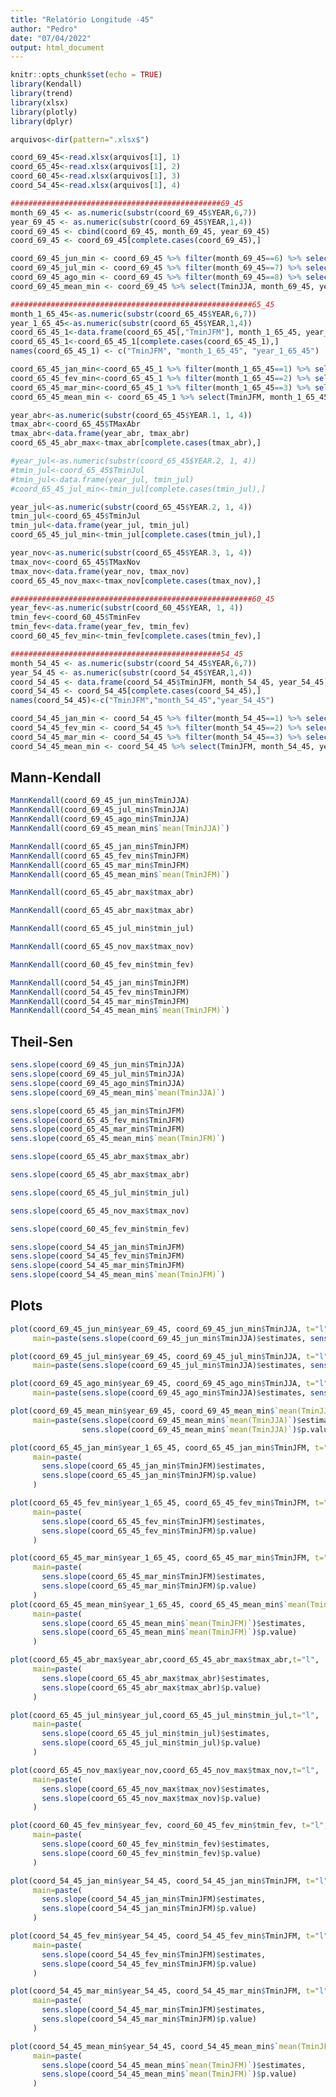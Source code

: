 ```yaml
---
title: "Relatório Longitude -45"
author: "Pedro"
date: "07/04/2022"
output: html_document
---
```


```r
knitr::opts_chunk$set(echo = TRUE)
library(Kendall)
library(trend)
library(xlsx)
library(plotly)
library(dplyr)

arquivos<-dir(pattern=".xlsx$")

coord_69_45<-read.xlsx(arquivos[1], 1)
coord_65_45<-read.xlsx(arquivos[1], 2)
coord_60_45<-read.xlsx(arquivos[1], 3)
coord_54_45<-read.xlsx(arquivos[1], 4)

###############################################69_45
month_69_45 <- as.numeric(substr(coord_69_45$YEAR,6,7))
year_69_45 <- as.numeric(substr(coord_69_45$YEAR,1,4))
coord_69_45 <- cbind(coord_69_45, month_69_45, year_69_45)
coord_69_45 <- coord_69_45[complete.cases(coord_69_45),]

coord_69_45_jun_min <- coord_69_45 %>% filter(month_69_45==6) %>% select(TminJJA, month_69_45, year_69_45)
coord_69_45_jul_min <- coord_69_45 %>% filter(month_69_45==7) %>% select(TminJJA, month_69_45, year_69_45)
coord_69_45_ago_min <- coord_69_45 %>% filter(month_69_45==8) %>% select(TminJJA, month_69_45, year_69_45)
coord_69_45_mean_min <- coord_69_45 %>% select(TminJJA, month_69_45, year_69_45) %>% group_by(year_69_45) %>% summarise(mean(TminJJA))

######################################################65_45
month_1_65_45<-as.numeric(substr(coord_65_45$YEAR,6,7))
year_1_65_45<-as.numeric(substr(coord_65_45$YEAR,1,4))
coord_65_45_1<-data.frame(coord_65_45[,"TminJFM"], month_1_65_45, year_1_65_45)
coord_65_45_1<-coord_65_45_1[complete.cases(coord_65_45_1),]
names(coord_65_45_1) <- c("TminJFM", "month_1_65_45", "year_1_65_45")   

coord_65_45_jan_min<-coord_65_45_1 %>% filter(month_1_65_45==1) %>% select(TminJFM, month_1_65_45, year_1_65_45)
coord_65_45_fev_min<-coord_65_45_1 %>% filter(month_1_65_45==2) %>% select(TminJFM, month_1_65_45, year_1_65_45)
coord_65_45_mar_min<-coord_65_45_1 %>% filter(month_1_65_45==3) %>% select(TminJFM, month_1_65_45, year_1_65_45)
coord_65_45_mean_min <- coord_65_45_1 %>% select(TminJFM, month_1_65_45, year_1_65_45) %>% group_by(year_1_65_45) %>% summarise(mean(TminJFM))

year_abr<-as.numeric(substr(coord_65_45$YEAR.1, 1, 4))
tmax_abr<-coord_65_45$TMaxAbr
tmax_abr<-data.frame(year_abr, tmax_abr)
coord_65_45_abr_max<-tmax_abr[complete.cases(tmax_abr),]

#year_jul<-as.numeric(substr(coord_65_45$YEAR.2, 1, 4))
#tmin_jul<-coord_65_45$TminJul
#tmin_jul<-data.frame(year_jul, tmin_jul)
#coord_65_45_jul_min<-tmin_jul[complete.cases(tmin_jul),]

year_jul<-as.numeric(substr(coord_65_45$YEAR.2, 1, 4))
tmin_jul<-coord_65_45$TminJul
tmin_jul<-data.frame(year_jul, tmin_jul)
coord_65_45_jul_min<-tmin_jul[complete.cases(tmin_jul),]

year_nov<-as.numeric(substr(coord_65_45$YEAR.3, 1, 4))
tmax_nov<-coord_65_45$TMaxNov
tmax_nov<-data.frame(year_nov, tmax_nov)
coord_65_45_nov_max<-tmax_nov[complete.cases(tmax_nov),]

######################################################60_45
year_fev<-as.numeric(substr(coord_60_45$YEAR, 1, 4))
tmin_fev<-coord_60_45$TminFev
tmin_fev<-data.frame(year_fev, tmin_fev)
coord_60_45_fev_min<-tmin_fev[complete.cases(tmin_fev),]

###############################################54_45
month_54_45 <- as.numeric(substr(coord_54_45$YEAR,6,7))
year_54_45 <- as.numeric(substr(coord_54_45$YEAR,1,4))
coord_54_45 <- data.frame(coord_54_45$TminJFM, month_54_45, year_54_45)
coord_54_45 <- coord_54_45[complete.cases(coord_54_45),]
names(coord_54_45)<-c("TminJFM","month_54_45","year_54_45")

coord_54_45_jan_min <- coord_54_45 %>% filter(month_54_45==1) %>% select(TminJFM, month_54_45, year_54_45)
coord_54_45_fev_min <- coord_54_45 %>% filter(month_54_45==2) %>% select(TminJFM, month_54_45, year_54_45)
coord_54_45_mar_min <- coord_54_45 %>% filter(month_54_45==3) %>% select(TminJFM, month_54_45, year_54_45)
coord_54_45_mean_min <- coord_54_45 %>% select(TminJFM, month_54_45, year_54_45) %>% group_by(year_54_45) %>% summarise(mean(TminJFM))
```

## Mann-Kendall
```r
MannKendall(coord_69_45_jun_min$TminJJA)
MannKendall(coord_69_45_jul_min$TminJJA)
MannKendall(coord_69_45_ago_min$TminJJA)
MannKendall(coord_69_45_mean_min$`mean(TminJJA)`)

MannKendall(coord_65_45_jan_min$TminJFM)
MannKendall(coord_65_45_fev_min$TminJFM)
MannKendall(coord_65_45_mar_min$TminJFM)
MannKendall(coord_65_45_mean_min$`mean(TminJFM)`)

MannKendall(coord_65_45_abr_max$tmax_abr)

MannKendall(coord_65_45_abr_max$tmax_abr)

MannKendall(coord_65_45_jul_min$tmin_jul)

MannKendall(coord_65_45_nov_max$tmax_nov)

MannKendall(coord_60_45_fev_min$tmin_fev)

MannKendall(coord_54_45_jan_min$TminJFM)
MannKendall(coord_54_45_fev_min$TminJFM)
MannKendall(coord_54_45_mar_min$TminJFM)
MannKendall(coord_54_45_mean_min$`mean(TminJFM)`)
```
## Theil-Sen
```r
sens.slope(coord_69_45_jun_min$TminJJA)
sens.slope(coord_69_45_jul_min$TminJJA)
sens.slope(coord_69_45_ago_min$TminJJA)
sens.slope(coord_69_45_mean_min$`mean(TminJJA)`)

sens.slope(coord_65_45_jan_min$TminJFM)
sens.slope(coord_65_45_fev_min$TminJFM)
sens.slope(coord_65_45_mar_min$TminJFM)
sens.slope(coord_65_45_mean_min$`mean(TminJFM)`)

sens.slope(coord_65_45_abr_max$tmax_abr)

sens.slope(coord_65_45_abr_max$tmax_abr)

sens.slope(coord_65_45_jul_min$tmin_jul)

sens.slope(coord_65_45_nov_max$tmax_nov)

sens.slope(coord_60_45_fev_min$tmin_fev)

sens.slope(coord_54_45_jan_min$TminJFM)
sens.slope(coord_54_45_fev_min$TminJFM)
sens.slope(coord_54_45_mar_min$TminJFM)
sens.slope(coord_54_45_mean_min$`mean(TminJFM)`)
```

## Plots

```r
plot(coord_69_45_jun_min$year_69_45, coord_69_45_jun_min$TminJJA, t="l",
     main=paste(sens.slope(coord_69_45_jun_min$TminJJA)$estimates, sens.slope(coord_69_45_jun_min$TminJJA)$p.value))

plot(coord_69_45_jul_min$year_69_45, coord_69_45_jul_min$TminJJA, t="l",
     main=paste(sens.slope(coord_69_45_jul_min$TminJJA)$estimates, sens.slope(coord_69_45_jul_min$TminJJA)$p.value))

plot(coord_69_45_ago_min$year_69_45, coord_69_45_ago_min$TminJJA, t="l",
     main=paste(sens.slope(coord_69_45_ago_min$TminJJA)$estimates, sens.slope(coord_69_45_ago_min$TminJJA)$p.value))

plot(coord_69_45_mean_min$year_69_45, coord_69_45_mean_min$`mean(TminJJA)`, t="l",
     main=paste(sens.slope(coord_69_45_mean_min$`mean(TminJJA)`)$estimates, 
                sens.slope(coord_69_45_mean_min$`mean(TminJJA)`)$p.value))

plot(coord_65_45_jan_min$year_1_65_45, coord_65_45_jan_min$TminJFM, t="l",
     main=paste(
       sens.slope(coord_65_45_jan_min$TminJFM)$estimates, 
       sens.slope(coord_65_45_jan_min$TminJFM)$p.value)
     )

plot(coord_65_45_fev_min$year_1_65_45, coord_65_45_fev_min$TminJFM, t="l",
     main=paste(
       sens.slope(coord_65_45_fev_min$TminJFM)$estimates, 
       sens.slope(coord_65_45_fev_min$TminJFM)$p.value)
     )

plot(coord_65_45_mar_min$year_1_65_45, coord_65_45_mar_min$TminJFM, t="l",
     main=paste(
       sens.slope(coord_65_45_mar_min$TminJFM)$estimates, 
       sens.slope(coord_65_45_mar_min$TminJFM)$p.value)
     )
plot(coord_65_45_mean_min$year_1_65_45, coord_65_45_mean_min$`mean(TminJFM)`, t="l",
     main=paste(
       sens.slope(coord_65_45_mean_min$`mean(TminJFM)`)$estimates, 
       sens.slope(coord_65_45_mean_min$`mean(TminJFM)`)$p.value)
     )

plot(coord_65_45_abr_max$year_abr,coord_65_45_abr_max$tmax_abr,t="l",
     main=paste(
       sens.slope(coord_65_45_abr_max$tmax_abr)$estimates, 
       sens.slope(coord_65_45_abr_max$tmax_abr)$p.value)
     )

plot(coord_65_45_jul_min$year_jul,coord_65_45_jul_min$tmin_jul,t="l",
     main=paste(
       sens.slope(coord_65_45_jul_min$tmin_jul)$estimates, 
       sens.slope(coord_65_45_jul_min$tmin_jul)$p.value)
     )

plot(coord_65_45_nov_max$year_nov,coord_65_45_nov_max$tmax_nov,t="l",
     main=paste(
       sens.slope(coord_65_45_nov_max$tmax_nov)$estimates, 
       sens.slope(coord_65_45_nov_max$tmax_nov)$p.value)
     )

plot(coord_60_45_fev_min$year_fev, coord_60_45_fev_min$tmin_fev, t="l",
     main=paste(
       sens.slope(coord_60_45_fev_min$tmin_fev)$estimates, 
       sens.slope(coord_60_45_fev_min$tmin_fev)$p.value)
     )

plot(coord_54_45_jan_min$year_54_45, coord_54_45_jan_min$TminJFM, t="l",
     main=paste(
       sens.slope(coord_54_45_jan_min$TminJFM)$estimates, 
       sens.slope(coord_54_45_jan_min$TminJFM)$p.value)
     )

plot(coord_54_45_fev_min$year_54_45, coord_54_45_fev_min$TminJFM, t="l",
     main=paste(
       sens.slope(coord_54_45_fev_min$TminJFM)$estimates, 
       sens.slope(coord_54_45_fev_min$TminJFM)$p.value)
     )

plot(coord_54_45_mar_min$year_54_45, coord_54_45_mar_min$TminJFM, t="l",
     main=paste(
       sens.slope(coord_54_45_mar_min$TminJFM)$estimates, 
       sens.slope(coord_54_45_mar_min$TminJFM)$p.value)
     )

plot(coord_54_45_mean_min$year_54_45, coord_54_45_mean_min$`mean(TminJFM)`, t="l",
     main=paste(
       sens.slope(coord_54_45_mean_min$`mean(TminJFM)`)$estimates, 
       sens.slope(coord_54_45_mean_min$`mean(TminJFM)`)$p.value)
     )
```


